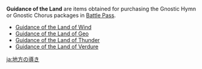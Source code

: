{{Terminology Infobox
|image = Item Guidance of the Land.png
|type  = Item Groups
}}
{{See also|Philosophies of the Land}}
'''Guidance of the Land''' are items obtained for purchasing the Gnostic Hymn or Gnostic Chorus packages in [[Battle Pass]].
* [[Guidance of the Land of Wind]]
* [[Guidance of the Land of Geo]]
* [[Guidance of the Land of Thunder]]
* [[Guidance of the Land of Verdure]]

[[ja:地方の導き]]